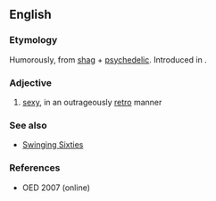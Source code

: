 ==English==

===Etymology===
Humorously, from [[shag]] + [[psychedelic]]. Introduced in {{w|Austin Powers (film series)}}.

===Adjective===
{{en-adj}}

#{{informal}} [[sexy]], in an outrageously [[retro]] manner

===See also===
* [[Swinging Sixties]]

===References===
*OED 2007 (online)
